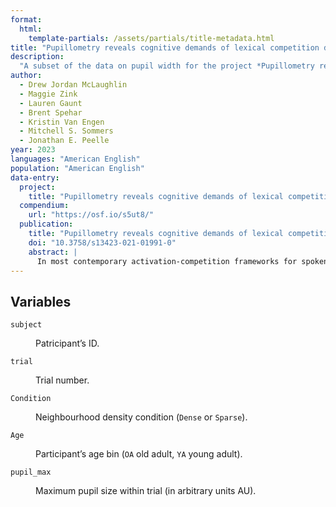 ```yaml
---
format: 
  html:
    template-partials: /assets/partials/title-metadata.html
title: "Pupillometry reveals cognitive demands of lexical competition during spoken word recognition in young and older adults (subset)"
description: 
  "A subset of the data on pupil width for the project *Pupillometry reveals cognitive demands of lexical competition during spoken word recognition in young and older adults*."
author: 
  - Drew Jordan McLaughlin
  - Maggie Zink
  - Lauren Gaunt
  - Brent Spehar
  - Kristin Van Engen
  - Mitchell S. Sommers
  - Jonathan E. Peelle
year: 2023
languages: "American English"
population: "American English"
data-entry:
  project:
    title: "Pupillometry reveals cognitive demands of lexical competition during spoken word recognition in young and older adults"
  compendium:
    url: "https://osf.io/s5ut8/"
  publication:
    title: "Pupillometry reveals cognitive demands of lexical competition during spoken word recognition in young and older adults"
    doi: "10.3758/s13423-021-01991-0"
    abstract: |
      In most contemporary activation-competition frameworks for spoken word recognition, candidate words compete against phonological "neighbors"" with similar acoustic properties (e.g., "cap"" vs. "cat""). Thus, recognizing words with more competitors should come at a greater cognitive cost relative to recognizing words with fewer competitors, due to increased demands for selecting the correct item and inhibiting incorrect candidates. Importantly, these processes should operate even in the absence of differences in accuracy. In the present study, we tested this proposal by examining differences in processing costs associated with neighborhood density for highly intelligible items presented in quiet. A second goal was to examine whether the cognitive demands associated with increased neighborhood density were greater for older adults compared with young adults. Using pupillometry as an index of cognitive processing load, we compared the cognitive demands associated with spoken word recognition for words with many or fewer neighbors, presented in quiet, for young (n = 67) and older (n = 69) adult listeners. Growth curve analysis of the pupil data indicated that older adults showed a greater evoked pupil response for spoken words than did young adults, consistent with increased cognitive load during spoken word recognition. Words from dense neighborhoods were marginally more demanding to process than words from sparse neighborhoods. There was also an interaction between age and neighborhood density, indicating larger effects of density in young adult listeners. These results highlight the importance of assessing both cognitive demands and accuracy when investigating the mechanisms underlying spoken word recognition.
---
```


## Variables

`subject`

:   Patricipant's ID.

`trial`

:   Trial number.

`Condition`

:   Neighbourhood density condition (`Dense` or `Sparse`).

`Age`

:   Participant's age bin (`OA` old adult, `YA` young adult).

`pupil_max`

:   Maximum pupil size within trial (in arbitrary units AU).
